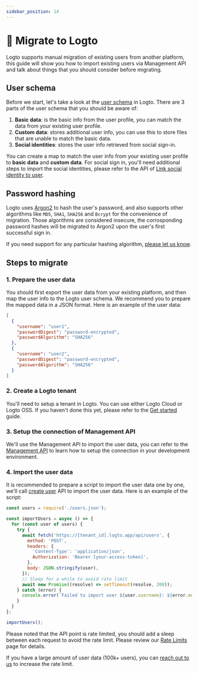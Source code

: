 ```yaml
---
sidebar_position: 14
---
```



<head>
  <link rel="canonical" href="https://docs.logto.io/user-management/user-migration/" />
</head>

# 🔄 Migrate to Logto

<Availability cloud oss />

Logto supports manual migration of existing users from another platform, this guide will show you how to import existing users via Management API and talk about things that you should consider before migrating.

## User schema

Before we start, let's take a look at the [user schema](../../references/users/#profile) in Logto. There are 3 parts of the user schema that you should be aware of:

1. **Basic data**: is the basic info from the user profile, you can match the data from your existing user profile.
2. **Custom data**: stores additional user info, you can use this to store files that are unable to match the basic data.
3. **Social identities**: stores the user info retrieved from social sign-in.

You can create a map to match the user info from your existing user profile to **basic data** and **custom data**. For social sign in, you'll need additional steps to import the social identities, please refer to the API of [Link social identity to user](https://openapi.logto.io/operation/operation-post-api-users-parameter-identities).

## Password hashing

Logto uses [Argon2](https://en.wikipedia.org/wiki/Argon2) to hash the user's password, and also supports other algorithms like `MD5`, `SHA1`, `SHA256` and `Bcrypt` for the convenience of migration. Those algorithms are considered insecure, the corrosponding password hashes will be migrated to Argon2 upon the user's first successful sign in.

If you need support for any particular hashing algorithm, [please let us know](https://logto.io/contact).

## Steps to migrate

### 1. Prepare the user data

You should first export the user data from your existing platform, and then map the user info to the Logto user schema. We recommend you to prepare the mapped data in a JSON format. Here is an example of the user data:

```json
[
  {
    "username": "user1",
    "passwordDigest": "password-encrypted",
    "passwordAlgorithm": "SHA256"
  },
  {
    "username": "user2",
    "passwordDigest": "password-encrypted",
    "passwordAlgorithm": "SHA256"
  }
]
```

### 2. Create a Logto tenant

You'll need to setup a tenant in Logto. You can use either Logto Cloud or Logto OSS. If you haven't done this yet, please refer to the [Get started](../../get-started/) guide.

### 3. Setup the connection of Management API

We'll use the Management API to import the user data, you can refer to the [Management API](../../recipes/interact-with-management-api/) to learn how to setup the connection in your development environment.

### 4. Import the user data

It is recommended to prepare a script to import the user data one by one, we'll call [create user](https://openapi.logto.io/operation/operation-post-api-users) API to import the user data. Here is an example of the script:

```javascript
const users = require('./users.json');

const importUsers = async () => {
  for (const user of users) {
    try {
      await fetch('https://[tenant_id].logto.app/api/users', {
        method: 'POST',
        headers: {
          'Content-Type': 'application/json',
          Authorization: 'Bearer [your-access-token]',
        },
        body: JSON.stringify(user),
      });
      // Sleep for a while to avoid rate limit
      await new Promise((resolve) => setTimeout(resolve, 200));
    } catch (error) {
      console.error(`Failed to import user ${user.username}: ${error.message}`);
    }
  }
};

importUsers();
```

Please noted that the API point is rate limited, you should add a sleep between each request to avoid the rate limit. Please review our [Rate Limits](../interact-with-management-api/#rate-limit) page for details.

If you have a large amount of user data (100k+ users), you can [reach out to us](https://logto.io/contact) to increase the rate limit.
